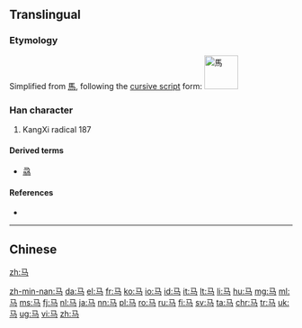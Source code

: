 {{also|馬|𩧢|骉|驫}}
==Translingual==
{{stroke order}}

===Etymology===
Simplified from [[馬]], following the [[w:Cursive script (East Asia)|cursive script]] form:
[[Image:馬-caoshu.svg|60px|馬]]

===Han character===
{{Han char|rn=187|rad=马|as=00|sn=3|four=|canj=弓女尸一 (NVSM) , 弓中女一(nlvm) , 弓心一 (NPM)}}

# KangXi radical 187

====Derived terms====
* [[骉]]

====References====
* {{Han ref|kx=1447.241|hdz=74539.020|uh=9A6C|ud=39532}}

----
==Chinese==
{{zh-see|馬}}

[[zh:马]]

[[Category:CJKV radicals| ]]

[[zh-min-nan:马]]
[[da:马]]
[[el:马]]
[[fr:马]]
[[ko:马]]
[[io:马]]
[[id:马]]
[[it:马]]
[[lt:马]]
[[li:马]]
[[hu:马]]
[[mg:马]]
[[ml:马]]
[[ms:马]]
[[fj:马]]
[[nl:马]]
[[ja:马]]
[[nn:马]]
[[pl:马]]
[[ro:马]]
[[ru:马]]
[[fi:马]]
[[sv:马]]
[[ta:马]]
[[chr:马]]
[[tr:马]]
[[uk:马]]
[[ug:马]]
[[vi:马]]
[[zh:马]]